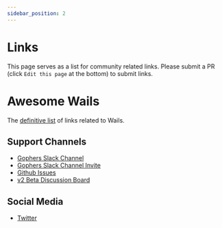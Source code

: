 ```yaml
---
sidebar_position: 2
---
```


# Links

This page serves as a list for community related links. Please submit a PR (click `Edit this page` at the bottom)
to submit links.

# Awesome Wails

The [definitive list](https://github.com/wailsapp/wails) of links related to Wails.

## Support Channels

 - [Gophers Slack Channel](https://gophers.slack.com/messages/CJ4P9F7MZ/)
 - [Gophers Slack Channel Invite](https://invite.slack.golangbridge.org/)
 - [Github Issues](https://github.com/wailsapp/wails/issues)
 - [v2 Beta Discussion Board](https://github.com/wailsapp/wails/discussions/828)

## Social Media

 - [Twitter](https://twitter.com/wailsapp)